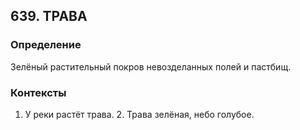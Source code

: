 ## 639. ТРАВА
### Определение
Зелёный растительный покров невозделанных полей и пастбищ.

### Контексты
1. У реки растёт трава. 2. Трава зелёная, небо голубое.

